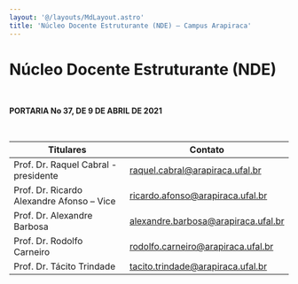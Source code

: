 ```yaml
---
layout: '@/layouts/MdLayout.astro'
title: 'Núcleo Docente Estruturante (NDE) — Campus Arapiraca'
---
```




Núcleo Docente Estruturante (NDE)
=================================







 


**PORTARIA No 37, DE 9 DE ABRIL DE 2021**


 




| **Titulares** | **Contato** |
| --- | --- |
| Prof. Dr. Raquel Cabral - presidente | raquel.cabral@arapiraca.ufal.br |
| Prof. Dr. Ricardo Alexandre Afonso – Vice | ricardo.afonso@arapiraca.ufal.br |
| Prof. Dr. Alexandre Barbosa | alexandre.barbosa@arapiraca.ufal.br |
| Prof. Dr. Rodolfo Carneiro | rodolfo.carneiro@arapiraca.ufal.br |
| Prof. Dr. Tácito Trindade | tacito.trindade@arapiraca.ufal.br |


 


 


 








